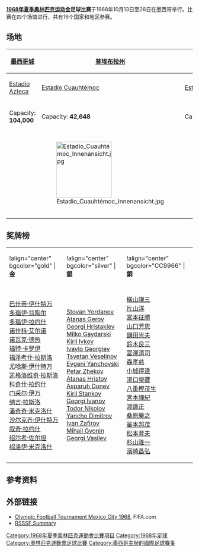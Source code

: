 '''[[1968年夏季奥林匹克运动会|1968年夏季奥林匹克运动会]]足球比赛'''于1968年10月13日至26日在墨西哥举行。比赛在四个场馆进行，共有16个国家和地区参赛。

==场地==
<center>
{| class="wikitable" style="text-align:center"
|-
! [[墨西哥城|墨西哥城]]
! [[普埃布拉州|普埃布拉州]]
! [[瓜达拉哈拉_(墨西哥)|瓜达拉哈拉]]
! [[莱昂_(墨西哥)|莱昂]]
|-
| [[阿茲特克體育場|Estadio Azteca]]
| [[Estadio_Cuauhtémoc|Estadio Cuauhtémoc]]
| [[Estadio_Jalisco|Estadio Jalisco]]
| [[Estadio_Nou_Camp|Estadio León]]
|-
| Capacity: '''104,000'''
| Capacity: '''42,648'''
| Capacity: '''56,713'''
| Capacity: '''33,943'''
|-
|
| [[File:Estadio_Cuauhtémoc_Innenansicht.jpg|150px]] 
| [[File:Barra_51.jpg|150px]] 
| [[File:Estadio_León_(Nou_Camp),_León,_Guanajuato,_México_-Imagen_Actual-_2013-12-10_14-09.jpg|150px]] 
|-
!colspan=5|<center>{{location map+|Mexico|float=none|width=500|places=
{{Location map~|Mexico|lat=19.302911|long=-99.150442|label=[[阿茲特克體育場|阿茲特克體育場]]|position=left}}
{{Location map~|Mexico|lat=19.078056|long=-98.164444|label=[[Estadio_Cuauhtémoc|Estadio Cuauhtémoc]]|position=right}}
{{Location map~|Mexico|lat=20.705008|long=-103.328147|label=[[Estadio_Jalisco|Estadio Jalisco]]|position=left}}
{{Location map~|Mexico|lat=21.115544|long=-101.657744|label=[[Estadio_Nou_Camp|Estadio León]]|position=top}}
}}</center>
|}
</center>

==奖牌榜==
{| class="wikitable"
|-
|!align="center" bgcolor="gold" |'''金'''
|!align="center" bgcolor="silver" |'''銀'''
|!align="center" bgcolor="CC9966" |'''銅'''
|-
| {{fb|HUN}}
| {{fb|BUL|1967}}
| {{fb|JPN}}
|-
| valign=top | [[巴什蒂·伊什特万|巴什蒂·伊什特万]]<br/>[[多瑙伊·翁陶尔|多瑙伊·翁陶尔]]<br/>[[多瑙伊·拉约什|多瑙伊·拉约什]]<br/>[[诺什科·艾尔诺|诺什科·艾尔诺]]<br/>[[诺瓦克·德热|诺瓦克·德热]]<br/>[[福特·卡罗伊|福特·卡罗伊]]<br/>[[福泽考什·拉斯洛|福泽考什·拉斯洛]]<br/>[[尤哈斯·伊什特万|尤哈斯·伊什特万]]<br/>[[凯格洛维奇·拉斯洛|凯格洛维奇·拉斯洛]]<br/>[[科奇什·拉约什|科奇什·拉约什]]<br/>[[门采尔·伊万|门采尔·伊万]]<br/>[[纳吉·拉斯洛_(足球运动员)|纳吉·拉斯洛]]<br/>[[潘奇奇·米克洛什|潘奇奇·米克洛什]]<br/>[[沙尔克齐·伊什特万|沙尔克齐·伊什特万]]<br/>[[叙奇·拉约什_(足球运动员)|叙奇·拉约什]]<br/>[[绍尔考·佐尔坦|绍尔考·佐尔坦]]<br/>[[绍洛伊·米克洛什|绍洛伊·米克洛什]]
| valign=top | [[Stoyan_Yordanov|Stoyan Yordanov]]<br/>[[Atanas_Gerov|Atanas Gerov]]<br/>[[Georgi_Hristakiev|Georgi Hristakiev]]<br/>[[Milko_Gaydarski|Milko Gaydarski]]<br/>[[Kiril_Ivkov|Kiril Ivkov]]<br/>[[Ivaylo_Georgiev_(footballer_born_1942)|Ivaylo Georgiev]]<br/>[[Tsvetan_Veselinov|Tsvetan Veselinov]]<br/>[[Evgeni_Yanchovski|Evgeni Yanchovski]]<br/>[[Petar_Zhekov|Petar Zhekov]]<br/>[[Atanas_Hristov|Atanas Hristov]]<br/>[[Asparuh_Donev|Asparuh Donev]]<br/>[[Kiril_Stankov|Kiril Stankov]]<br/>[[Georgi_Ivanov_(footballer_born_1947)|Georgi Ivanov]]<br/>[[Todor_Nikolov|Todor Nikolov]]<br/>[[Yancho_Dimitrov_(footballer)|Yancho Dimitrov]]<br/>[[Ivan_Zafirov|Ivan Zafirov]]<br/>[[Mihail_Gyonin|Mihail Gyonin]]<br/>[[Georgi_Parvanov_Vasilev|Georgi Vasilev]]
| valign=top  | [[橫山謙三|橫山謙三]]<br />[[片山洋|片山洋]]<br />[[宮本征勝|宮本征勝]]<br />[[山口芳忠|山口芳忠]]<br />[[鎌田光夫|鎌田光夫]]<br />[[鈴木良三|鈴木良三]]<br />[[富澤清司|富澤清司]]<br />[[森孝慈|森孝慈]]<br />[[小城得達|小城得達]]<br />[[湯口榮藏|湯口榮藏]]<br />[[八重樫茂生|八重樫茂生]]<br />[[宮本輝紀|宮本輝紀]]<br />[[渡邊正|渡邊正]]<br />[[桑原樂之|桑原樂之]]<br />[[釜本邦茂|釜本邦茂]]<br />[[松本育夫|松本育夫]]<br />[[杉山隆一|杉山隆一]]<br />[[濱崎昌弘|濱崎昌弘]]
|}

==参考资料==
{{Reflist}}

==外部链接==
*[http://www.fifa.com/tournaments/archive/mensolympic/mexicocity1968/index.html Olympic Football Tournament Mexico City 1968]{{Wayback|url=http://www.fifa.com/tournaments/archive/mensolympic/mexicocity1968/index.html |date=20200404150949 }}, FIFA.com
*[http://www.rsssf.com/tableso/ol1968f.html RSSSF Summary]{{Wayback|url=http://www.rsssf.com/tableso/ol1968f.html |date=20080922114759 }}

{{奥林匹克运动会足球比赛}}
[[Category:1968年夏季奧林匹克運動會比賽項目|Category:1968年夏季奧林匹克運動會比賽項目]]
[[Category:1968年足球|Category:1968年足球]]
[[Category:奧林匹克運動會足球比賽|Category:奧林匹克運動會足球比賽]]
[[Category:墨西哥主辦的國際足球賽事|Category:墨西哥主辦的國際足球賽事]]